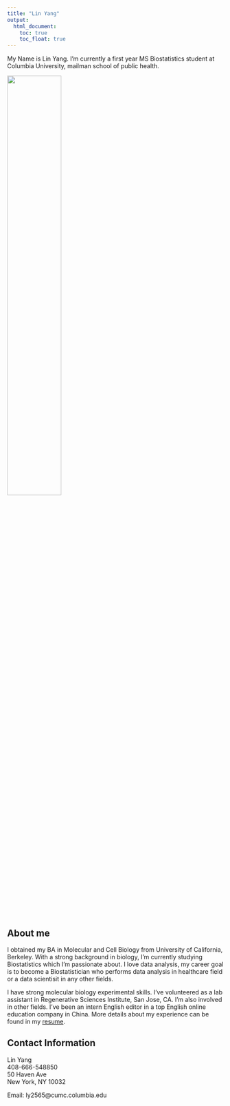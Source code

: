 ```yaml
---
title: "Lin Yang"
output: 
  html_document:
    toc: true
    toc_float: true
---
```



My Name is Lin Yang. I'm currently a first year MS Biostatistics student at Columbia University, mailman school of public health.

<img src="images/img_linyang.jpg" style="width:50%">

## About me
I obtained my BA in Molecular and Cell Biology from University of California, Berkeley. With a strong background in biology, I'm currently studying Biostatistics which I'm passionate about. I love data analysis, my career goal is to become a Biostatistician who performs data analysis in healthcare field or a data scientisit in any other fields.

I have strong molecular biology experimental skills. I've volunteered as a lab assistant in Regenerative Sciences Institute, San Jose, CA. I'm also involved in other fields. I've been an intern English editor in a top English online education company in China. More details about my experience can be found in my [resume](Lin_Yang_Resume.pdf).


## Contact Information

Lin Yang\
408-666-548850\
50 Haven Ave\
New York, NY 10032

Email: ly2565@cumc.columbia.edu